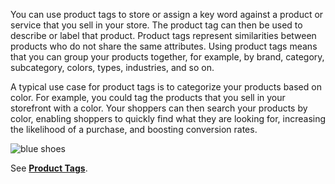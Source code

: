 You can use product tags to store or assign a key word against a product or service that you sell in your store. The product tag can then be used to describe or label that product. Product tags represent similarities between products who do not share the same attributes. Using product tags means that you can group your products together, for example, by brand, category, subcategory, colors, types, industries, and so on.

A typical use case for product tags is to categorize your products based on color. For example, you could tag the products that you sell in your storefront with a color. Your shoppers can then search your products by color, enabling shoppers to quickly find what they are looking for, increasing the likelihood of a purchase, and boosting conversion rates.

![blue shoes](/assets/blue_shoes.png)

See [**Product Tags**](/docs/api/pxm/products/product-tags).


